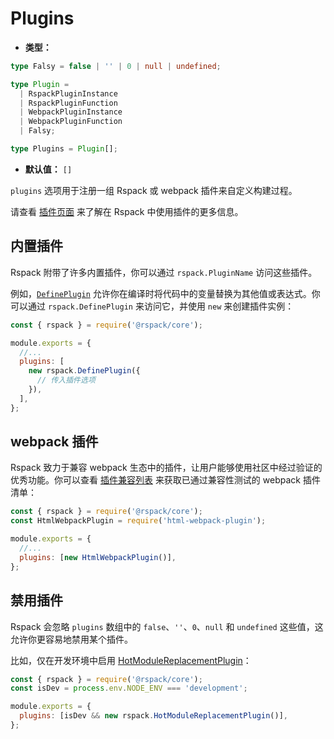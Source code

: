 # Plugins

- **类型：**

```ts
type Falsy = false | '' | 0 | null | undefined;

type Plugin =
  | RspackPluginInstance
  | RspackPluginFunction
  | WebpackPluginInstance
  | WebpackPluginFunction
  | Falsy;

type Plugins = Plugin[];
```

- **默认值：** `[]`

`plugins` 选项用于注册一组 Rspack 或 webpack 插件来自定义构建过程。

请查看 [插件页面](/guide/features/plugin) 来了解在 Rspack 中使用插件的更多信息。

## 内置插件

Rspack 附带了许多内置插件，你可以通过 `rspack.PluginName` 访问这些插件。

例如，[`DefinePlugin`](/plugins/webpack/define-plugin) 允许你在编译时将代码中的变量替换为其他值或表达式。你可以通过 `rspack.DefinePlugin` 来访问它，并使用 `new` 来创建插件实例：

```js title=rspack.config.js
const { rspack } = require('@rspack/core');

module.exports = {
  //...
  plugins: [
    new rspack.DefinePlugin({
      // 传入插件选项
    }),
  ],
};
```

## webpack 插件

Rspack 致力于兼容 webpack 生态中的插件，让用户能够使用社区中经过验证的优秀功能。你可以查看 [插件兼容列表](/guide/compatibility/plugin) 来获取已通过兼容性测试的 webpack 插件清单：

```js title=rspack.config.js
const { rspack } = require('@rspack/core');
const HtmlWebpackPlugin = require('html-webpack-plugin');

module.exports = {
  //...
  plugins: [new HtmlWebpackPlugin()],
};
```

## 禁用插件

Rspack 会忽略 `plugins` 数组中的 `false`、`''`、`0`、`null` 和 `undefined` 这些值，这允许你更容易地禁用某个插件。

比如，仅在开发环境中启用 [HotModuleReplacementPlugin](/plugins/webpack/hot-module-replacement-plugin)：

```js title=rspack.config.js
const { rspack } = require('@rspack/core');
const isDev = process.env.NODE_ENV === 'development';

module.exports = {
  plugins: [isDev && new rspack.HotModuleReplacementPlugin()],
};
```

